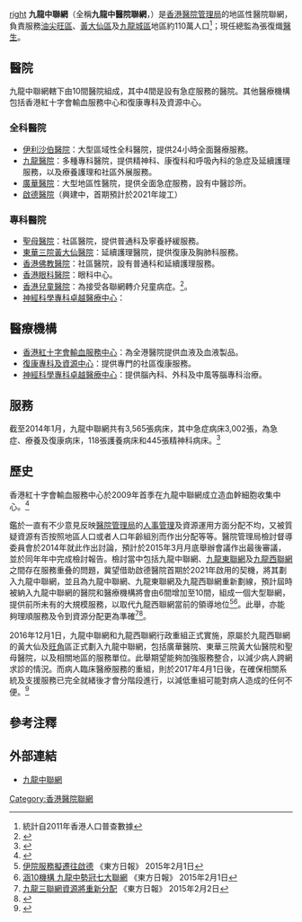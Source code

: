 [[檔案:九龍中聯網.jpg|right]]
'''九龍中聯網'''（全稱'''九龍中醫院聯網'''，{{lang-en|'''Kowloon Central Cluster'''}}）是[[香港|香港]][[醫院管理局|醫院管理局]]的地區性醫院聯網，負責服務[[油尖旺區|油尖旺區]]、[[黃大仙區|黃大仙區]]及[[九龍城區|九龍城區]]地區約110萬人口<ref>統計自2011年香港人口普查數據</ref>；現任總監為張復熾[[醫生|醫生]]。

== 醫院 ==
九龍中聯網轄下由10間醫院組成，其中4間是設有急症服務的醫院。其他醫療機構包括香港紅十字會輸血服務中心和復康專科及資源中心。

=== 全科醫院 ===
*[[伊利沙伯醫院|伊利沙伯醫院]]：大型區域性全科醫院，提供24小時全面醫療服務。
*[[九龍醫院|九龍醫院]]：多種專科醫院，提供精神科、康復科和呼吸內科的急症及延續護理服務，以及療養護理和社區外展服務。
*[[廣華醫院|廣華醫院]]：大型地區性醫院，提供全面急症服務，設有中醫診所。
*[[啟德醫院|啟德醫院]]（興建中，首期預計於2021年竣工）

=== 專科醫院 ===
*[[聖母醫院_(香港)|聖母醫院]]：社區醫院，提供普通科及寧養紓緩服務。
*[[東華三院黃大仙醫院|東華三院黃大仙醫院]]：延續護理醫院，提供復康及胸肺科服務。
*[[香港佛教醫院|香港佛教醫院]]：社區醫院，設有普通科和延續護理服務。
*[[香港眼科醫院|香港眼科醫院]]：眼科中心。
*[[香港兒童醫院|香港兒童醫院]]：為接受各聯網轉介兒童病症。<ref>{{cite news|author=劉芷盈|title=兒童醫院年底啟用　暫僅專科門診|url=http://paper.hket.com/article/2022088/兒童醫院年底啟用%20暫僅專科門診|accessdate=2018年3月20日|newspaper=《經濟日報》|date=2018年3月3日|archive-date=2019年12月4日|archive-url=https://web.archive.org/web/20191204231448/https://paper.hket.com/article/2022088/%E5%85%92%E7%AB%A5%E9%86%AB%E9%99%A2%E5%B9%B4%E5%BA%95%E5%95%9F%E7%94%A8%20%E6%9A%AB%E5%83%85%E5%B0%88%E7%A7%91%E9%96%80%E8%A8%BA|dead-url=no}}</ref>。
*[[神經科學專科卓越醫療中心|神經科學專科卓越醫療中心]]：

== 醫療機構 ==
*[[香港紅十字會輸血服務中心|香港紅十字會輸血服務中心]]：為全港醫院提供血液及血液製品。
*[[復康專科及資源中心|復康專科及資源中心]]：提供專門的社區復康服務。
*[[神經科學專科卓越醫療中心|神經科學專科卓越醫療中心]]：提供腦內科、外科及中風等腦專科治療。

== 服務 ==
截至2014年1月，九龍中聯網共有3,565張病床，其中急症病床3,002張，為急症、療養及復康病床，118張護養病床和445張精神科病床。<ref name="九龍中聯網">{{cite web|author=醫院管理局|title=聯網簡介 九龍中聯網|url=http://www.ha.org.hk/visitor/ha_visitor_text_index.asp?Content_ID=10177&Lang=CHIB5&Dimension=100|work=醫院聯網、醫院及醫療機構|accessdate=2014年1月21日|archive-date=2019年9月15日|archive-url=https://web.archive.org/web/20190915131748/http://www.ha.org.hk/visitor/ha_visitor_text_index.asp?Content_ID=10177&Lang=CHIB5&Dimension=100|dead-url=no}}</ref> 

== 歷史 ==
香港紅十字會輸血服務中心於2009年首季在九龍中聯網成立造血幹細胞收集中心。<ref>{{cite news|title=增設造血幹細胞收集中心|url=http://orientaldaily.on.cc/archive/20081106/new/new_a81cnt.html|accessdate=2014年1月21日|newspaper=東方日報|date=2008年11月6日|archive-date=2016年3月4日|archive-url=https://web.archive.org/web/20160304204503/http://orientaldaily.on.cc/archive/20081106/new/new_a81cnt.html|dead-url=no}}</ref> 

鑑於一直有不少意見反映[[醫院管理局|醫院管理局]]的[[人事管理|人事管理]]及資源運用方面分配不均，又被質疑資源有否按照地區人口或者人口年齡組別而作出分配等等。醫院管理局檢討督導委員會於2014年就此作出討論，預計於2015年3月月底舉辦會議作出最後審議，並於同年年中完成檢討報告。檢討當中包括九龍中聯網、[[九龍東聯網|九龍東聯網]]及[[九龍西聯網|九龍西聯網]]之間存在服務重叠的問題，冀望借助啟德醫院首期於2021年啟用的契機，將其劃入九龍中聯網，並且為九龍中聯網、九龍東聯網及九龍西聯網重新劃線，預計屆時被納入九龍中聯網的醫院和醫療機構將會由6間增加至10間，組成一個大型聯網，提供前所未有的大規模服務，以取代九龍西聯網當前的領導地位<ref>[http://orientaldaily.on.cc/cnt/news/20150201/00176_040.html 伊院服務擬遷往啟德] {{Wayback|url=http://orientaldaily.on.cc/cnt/news/20150201/00176_040.html |date=20200811105154 }} 《東方日報》 2015年2月1日</ref><ref>[http://orientaldaily.on.cc/cnt/news/20150201/00176_041.html 涵10機構 九龍中勢冠七大聯網] {{Wayback|url=http://orientaldaily.on.cc/cnt/news/20150201/00176_041.html |date=20200811110336 }} 《東方日報》 2015年2月1日</ref>。此舉，亦能夠理順服務及令到資源分配更為準確<ref>[http://orientaldaily.on.cc/cnt/news/20150202/00176_047.html 九龍三聯網資源將重新分配] {{Wayback|url=http://orientaldaily.on.cc/cnt/news/20150202/00176_047.html |date=20200811111853 }} 《東方日報》 2015年2月2日</ref><ref>{{cite news|author=陳沛冰|title=聯網擬重劃 倡廣華入九龍中|url=http://hk.apple.nextmedia.com/news/art/20150131/19023535|accessdate=2015年2月2日|newspaper=《蘋果日報》|date=2015年1月31日|archive-date=2017年6月21日|archive-url=https://web.archive.org/web/20170621124648/http://hk.apple.nextmedia.com/news/art/20150131/19023535|dead-url=no}}</ref>。

2016年12月1日，九龍中聯網和九龍西聯網行政重組正式實施，原屬於九龍西聯網的黃大仙及[[旺角|旺角]]區正式劃入九龍中聯網，包括廣華醫院、東華三院黃大仙醫院和聖母醫院，以及相關地區的服務單位。此舉期望能夠加強服務整合，以減少病人跨網求診的情況。而病人臨床醫療服務的重組，則於2017年4月1日後，在確保相關系統及支援服務已完全就緒後才會分階段進行，以減低重組可能對病人造成的任何不便。<ref>{{cite news|title=九龍中、西兩聯網重組行政安排|url=http://www.info.gov.hk/gia/general/201611/30/P2016113000696.htm|agency=香港政府新聞公報|date=2016-11-30|accessdate=2016-12-13|archive-date=2019-12-06|archive-url=https://web.archive.org/web/20191206130952/https://www.info.gov.hk/gia/general/201611/30/P2016113000696.htm|dead-url=no}}</ref>

== 參考注釋 ==
{{reflist|2}}

== 外部連結 ==
*[https://www.ha.org.hk/visitor/ha_visitor_text_index.asp?Content_ID=10177&Lang=CHIB5&Ver=TEXT 九龍中聯網] {{Wayback|url=https://www.ha.org.hk/visitor/ha_visitor_text_index.asp?Content_ID=10177&Lang=CHIB5&Ver=TEXT |date=20190926083229 }}
{{醫院管理局轄下醫院及醫療機構}}
[[Category:香港醫院聯網|Category:香港醫院聯網]]